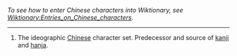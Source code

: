 ''To see how to enter Chinese characters into Wiktionary, see [[Wiktionary:Entries_on_Chinese_characters]].''
----

#The ideographic [[Chinese]] character set.  Predecessor and source of [[kanji]] and [[hanja]].